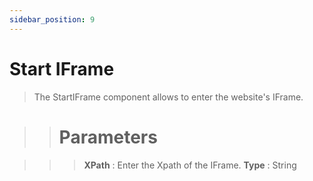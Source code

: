 ```yaml
---
sidebar_position: 9
---
```


# Start IFrame

> The StartIFrame component allows to enter the website's IFrame.

>> # Parameters

>>> **XPath** :  Enter the Xpath of the IFrame. **Type** : String

